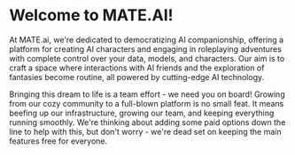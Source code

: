# Welcome to MATE.AI!

At MATE.ai, we're dedicated to democratizing AI companionship, offering a platform for creating AI characters and engaging in roleplaying adventures with complete control over your data, models, and characters. Our aim is to craft a space where interactions with AI friends and the exploration of fantasies become routine, all powered by cutting-edge AI technology.

Bringing this dream to life is a team effort - we need you on board! Growing from our cozy community to a full-blown platform is no small feat. It means beefing up our infrastructure, growing our team, and keeping everything running smoothly. We're thinking about adding some paid options down the line to help with this, but don't worry - we're dead set on keeping the main features free for everyone.
